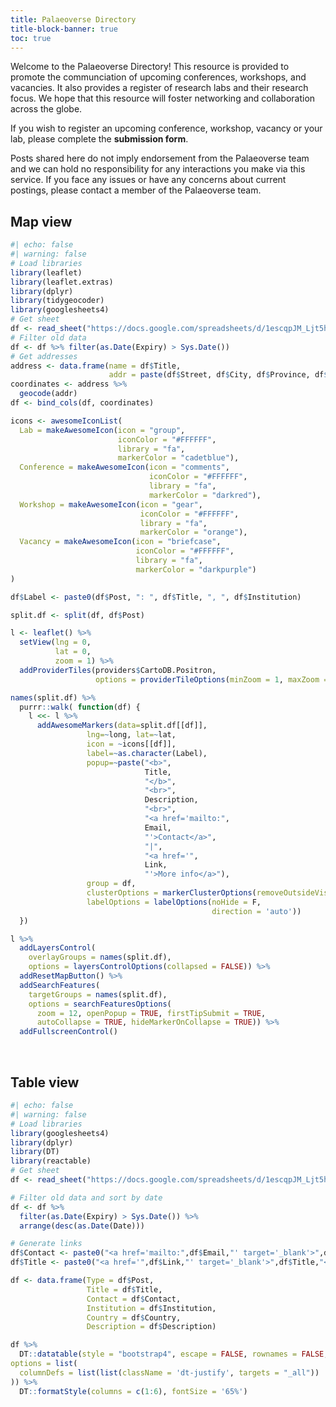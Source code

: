 ```yaml
---
title: Palaeoverse Directory
title-block-banner: true
toc: true
---
```


::: justify
Welcome to the Palaeoverse Directory! This resource is provided to promote the communciation of upcoming conferences, workshops, and vacancies. It also provides a register of research labs and their research focus. We hope that this resource will foster networking and collaboration across the globe.

If you wish to register an upcoming conference, workshop, vacancy or your lab, please complete the <a href="./form/directory.qmd" style="text-decoration: none" target="_blank">**submission form**</a>.

Posts shared here do not imply endorsement from the Palaeoverse team and we can hold no responsibility for any interactions you make via this service. If you face any issues or have any concerns about current postings, please contact a member of the Palaeoverse team.
:::

## Map view

```r
#| echo: false
#| warning: false
# Load libraries
library(leaflet)
library(leaflet.extras)
library(dplyr)
library(tidygeocoder)
library(googlesheets4)
# Get sheet
df <- read_sheet("https://docs.google.com/spreadsheets/d/1escqpJM_Ljt5h5claM0xV5e9IEWBv6rNMIsuQsnUXYY/edit?usp=sharing")
# Filter old data
df <- df %>% filter(as.Date(Expiry) > Sys.Date())
# Get addresses
address <- data.frame(name = df$Title,
                      addr = paste(df$Street, df$City, df$Province, df$Country, sep = ", "))
coordinates <- address %>%
  geocode(addr)
df <- bind_cols(df, coordinates)

icons <- awesomeIconList(
  Lab = makeAwesomeIcon(icon = "group",
                        iconColor = "#FFFFFF",
                        library = "fa",
                        markerColor = "cadetblue"),
  Conference = makeAwesomeIcon(icon = "comments", 
                               iconColor = "#FFFFFF",
                               library = "fa",
                               markerColor = "darkred"),
  Workshop = makeAwesomeIcon(icon = "gear",
                             iconColor = "#FFFFFF",
                             library = "fa",
                             markerColor = "orange"),
  Vacancy = makeAwesomeIcon(icon = "briefcase",
                            iconColor = "#FFFFFF",
                            library = "fa",
                            markerColor = "darkpurple")
)

df$Label <- paste0(df$Post, ": ", df$Title, ", ", df$Institution)

split.df <- split(df, df$Post)

l <- leaflet() %>% 
  setView(lng = 0,
          lat = 0,
          zoom = 1) %>% 
  addProviderTiles(providers$CartoDB.Positron,
                   options = providerTileOptions(minZoom = 1, maxZoom = 20))

names(split.df) %>%
  purrr::walk( function(df) {
    l <<- l %>%
      addAwesomeMarkers(data=split.df[[df]],
                 lng=~long, lat=~lat,
                 icon = ~icons[[df]],
                 label=~as.character(Label),
                 popup=~paste("<b>",
                              Title,
                              "</b>",
                              "<br>",
                              Description,
                              "<br>",
                              "<a href='mailto:",
                              Email,
                              "'>Contact</a>",
                              "|",
                              "<a href='",
                              Link,
                              "'>More info</a>"),
                 group = df,
                 clusterOptions = markerClusterOptions(removeOutsideVisibleBounds = F),
                 labelOptions = labelOptions(noHide = F,
                                             direction = 'auto'))
  })

l %>%
  addLayersControl(
    overlayGroups = names(split.df),
    options = layersControlOptions(collapsed = FALSE)) %>%
  addResetMapButton() %>%
  addSearchFeatures(
    targetGroups = names(split.df),
    options = searchFeaturesOptions(
      zoom = 12, openPopup = TRUE, firstTipSubmit = TRUE,
      autoCollapse = TRUE, hideMarkerOnCollapse = TRUE)) %>%
  addFullscreenControl()
```

<br>

## Table view

```r
#| echo: false
#| warning: false
# Load libraries
library(googlesheets4)
library(dplyr)
library(DT)
library(reactable)
# Get sheet
df <- read_sheet("https://docs.google.com/spreadsheets/d/1escqpJM_Ljt5h5claM0xV5e9IEWBv6rNMIsuQsnUXYY/edit?usp=sharing")

# Filter old data and sort by date
df <- df %>%
  filter(as.Date(Expiry) > Sys.Date()) %>%
  arrange(desc(as.Date(Date)))

# Generate links
df$Contact <- paste0("<a href='mailto:",df$Email,"' target='_blank'>",df$Name,"</a>")
df$Title <- paste0("<a href='",df$Link,"' target='_blank'>",df$Title,"</a>")

df <- data.frame(Type = df$Post,
                 Title = df$Title,
                 Contact = df$Contact,
                 Institution = df$Institution,
                 Country = df$Country,
                 Description = df$Description)

df %>%
  DT::datatable(style = "bootstrap4", escape = FALSE, rownames = FALSE,
options = list(
  columnDefs = list(list(className = 'dt-justify', targets = "_all"))
)) %>%
  DT::formatStyle(columns = c(1:6), fontSize = '65%')
```
